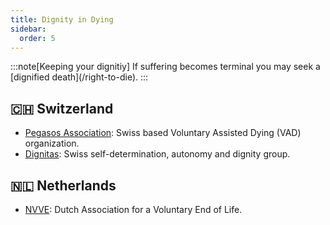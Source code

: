 ```yaml
---
title: Dignity in Dying
sidebar:
  order: 5
---
```



<ContentGate warning="This section contains sensitive material pertaining to assisted death.">
  :::note[Keeping your dignitiy]
  If suffering becomes terminal you may seek a [dignified death](/right-to-die).
  :::

  ## 🇨🇭 Switzerland
  - [Pegasos Association](https://pegasos-association.com): Swiss based Voluntary Assisted Dying (VAD) organization.
  - [Dignitas](http://www.dignitas.ch): Swiss self-determination, autonomy and dignity group.

  ## 🇳🇱 Netherlands
  - [NVVE](https://www.nvve.nl/about-nvve): Dutch Association for a Voluntary End of Life.
</ContentGate>

